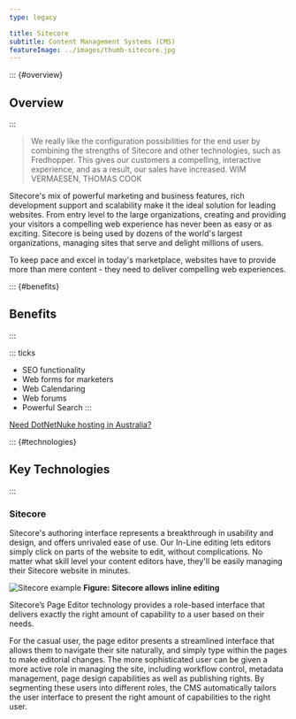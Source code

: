 ---
type: legacy

title: Sitecore
subtitle: Content Management Systems (CMS)
featureImage: ../images/thumb-sitecore.jpg
---
::: {#overview}
## Overview
:::

> We really like the configuration possibilities for the end user by combining the strengths of Sitecore and other technologies, such as Fredhopper. This gives our customers a compelling, interactive experience, and as a result, our sales have increased.
> WIM VERMAESEN, THOMAS COOK

Sitecore's mix of powerful marketing and business features, rich development support and scalability make it the ideal solution for leading websites. From entry level to the large organizations, creating and providing your visitors a compelling web experience has never been as easy or as exciting. Sitecore is being used by dozens of the world's largest organizations, managing sites that serve and delight millions of users.

To keep pace and excel in today's marketplace, websites have to provide more than mere content - they need to deliver compelling web experiences.

::: {#benefits}
## Benefits
:::

::: ticks
- SEO functionality
- Web forms for marketers
- Web Calendaring
- Web forums
- Powerful Search
:::

[Need DotNetNuke hosting in Australia?](https://www.ssw.com.au/ssw/hosting/)

::: {#technologies}
## Key Technologies
:::

### Sitecore
Sitecore's authoring interface represents a breakthrough in usability and design, and offers unrivaled ease of use. Our In-Line editing lets editors simply click on parts of the website to edit, without complications. No matter what skill level your content editors have, they'll be easily managing their Sitecore website in minutes.

![Sitecore example](../images/sitecore-inline.jpg)
**Figure: Sitecore allows inline editing**

Sitecore’s Page Editor technology provides a role-based interface that delivers exactly the right amount of capability to a user based on their needs.

For the casual user, the page editor presents a streamlined interface that allows them to navigate their site naturally, and simply type within the pages to make editorial changes. The more sophisticated user can be given a more active role in managing the site, including workflow control, metadata management, page design capabilities as well as publishing rights. By segmenting these users into different roles, the CMS automatically tailors the user interface to present the right amount of capabilities to the right user.
